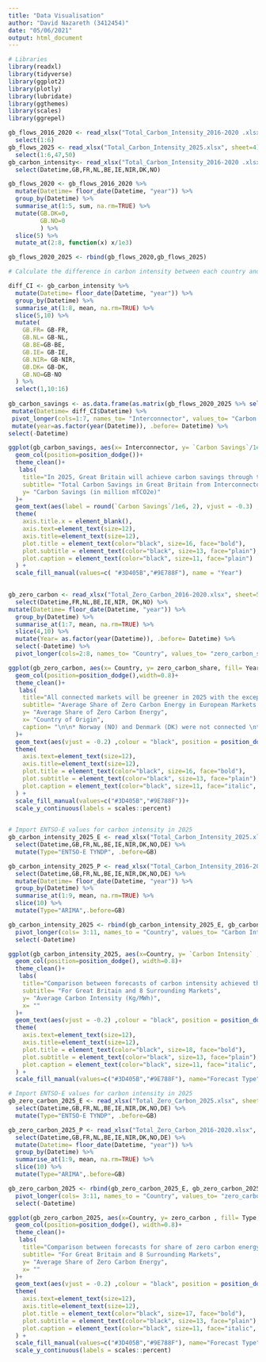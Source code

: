```yaml
---
title: "Data Visualisation"
author: "David Nazareth (3412454)"
date: "05/06/2021"
output: html_document
---
```


```r

# Libraries
library(readxl)
library(tidyverse)
library(ggplot2)
library(plotly)
library(lubridate)
library(ggthemes)
library(scales)
library(ggrepel)

```

```r

gb_flows_2016_2020 <- read_xlsx("Total_Carbon_Intensity_2016-2020 .xlsx", sheet=4) %>% 
  select(1:6)
gb_flows_2025 <- read_xlsx("Total_Carbon_Intensity_2025.xlsx", sheet=4) %>% 
  select(1:6,47,50)
gb_carbon_intensity<- read_xlsx("Total_Carbon_Intensity_2016-2020 .xlsx", sheet=6) %>% 
  select(Datetime,GB,FR,NL,BE,IE,NIR,DK,NO)

gb_flows_2020 <- gb_flows_2016_2020 %>% 
  mutate(Datetime= floor_date(Datetime, "year")) %>% 
  group_by(Datetime) %>% 
  summarise_at(1:5, sum, na.rm=TRUE) %>% 
  mutate(GB.DK=0,
         GB.NO=0
         ) %>% 
  slice(5) %>% 
  mutate_at(2:8, function(x) x/1e3)

gb_flows_2020_2025 <- rbind(gb_flows_2020,gb_flows_2025)

# Calculate the difference in carbon intensity between each country and GB in 2025

diff_CI <- gb_carbon_intensity %>%  
  mutate(Datetime= floor_date(Datetime, "year")) %>% 
  group_by(Datetime) %>% 
  summarise_at(1:8, mean, na.rm=TRUE) %>% 
  slice(5,10) %>% 
  mutate(
    GB.FR= GB-FR,
    GB.NL= GB-NL,
    GB.BE=GB-BE,
    GB.IE= GB-IE,
    GB.NIR= GB-NIR,
    GB.DK= GB-DK,
    GB.NO=GB-NO
  ) %>% 
  select(1,10:16)
  
gb_carbon_savings <- as.data.frame(as.matrix(gb_flows_2020_2025 %>% select(2:8))*as.matrix(diff_CI %>% select(2:8))) %>%
 mutate(Datetime= diff_CI$Datetime) %>% 
 pivot_longer(cols=1:7, names_to= "Interconnector", values_to= "Carbon Savings") %>% 
 mutate(year=as.factor(year(Datetime)), .before= Datetime) %>% 
select(-Datetime)

ggplot(gb_carbon_savings, aes(x= Interconnector, y= `Carbon Savings`/1e6, fill= year)) +
  geom_col(position=position_dodge())+
  theme_clean()+
   labs(
    title="In 2025, Great Britain will achieve carbon savings through trade with Norway, France and Denmark",
    subtitle= "Total Carbon Savings in Great Britain from Interconnector Imports \n(2020 vs 2025, in million mTCO2e)",
    y= "Carbon Savings (in million mTCO2e)"
  )+
  geom_text(aes(label = round(`Carbon Savings`/1e6, 2), vjust = -0.3) ,colour = "black", position = position_dodge(.9), size = 4)+
  theme(
    axis.title.x = element_blank(),
    axis.text=element_text(size=12),
    axis.title=element_text(size=12),
    plot.title = element_text(color="black", size=16, face="bold"),
    plot.subtitle = element_text(color="black", size=13, face="plain"),
    plot.caption = element_text(color="black", size=11, face="plain")
  ) +
  scale_fill_manual(values=c( "#3D405B","#9E788F"), name = "Year")
  
```


```r

gb_zero_carbon <- read_xlsx("Total_Zero_Carbon_2016-2020.xlsx", sheet=5) %>% 
  select(Datetime,FR,NL,BE,IE,NIR, DK,NO) %>% 
mutate(Datetime= floor_date(Datetime, "year")) %>% 
  group_by(Datetime) %>% 
  summarise_at(1:7, mean, na.rm=TRUE) %>% 
  slice(4,10) %>% 
  mutate(Year= as.factor(year(Datetime)), .before= Datetime) %>% 
  select(-Datetime) %>% 
  pivot_longer(cols=2:8, names_to= "Country", values_to= "zero_carbon_share")

ggplot(gb_zero_carbon, aes(x= Country, y= zero_carbon_share, fill= Year, label = scales::percent(zero_carbon_share))) +
  geom_col(position=position_dodge(),width=0.8)+
  theme_clean()+
   labs(
    title="All connected markets will be greener in 2025 with the exception of Belgium",
    subtitle= "Average Share of Zero Carbon Energy in European Markets Connected to Great Britain \n(2019* vs. 2025)",
    y= "Average Share of Zero Carbon Energy",
    x= "Country of Origin", 
    caption= "\n\n* Norway (NO) and Denmark (DK) were not connected \nto Great Britain in 2019 but will be connected as of 2025"
  )+
  geom_text(aes(vjust = -0.2) ,colour = "black", position = position_dodge(.9), size = 4)+
  theme(
    axis.text=element_text(size=12),
    axis.title=element_text(size=12),
    plot.title = element_text(color="black", size=16, face="bold"),
    plot.subtitle = element_text(color="black", size=13, face="plain"),
    plot.caption = element_text(color="black", size=11, face="italic", hjust=0)
  ) +
  scale_fill_manual(values=c("#3D405B","#9E788F"))+
  scale_y_continuous(labels = scales::percent)
  

```

```r

# Import ENTSO-E values for carbon intensity in 2025
gb_carbon_intensity_2025_E <- read_xlsx("Total_Carbon_Intensity_2025.xlsx", sheet=5) %>% 
  select(Datetime,GB,FR,NL,BE,IE,NIR,DK,NO,DE) %>% 
  mutate(Type="ENTSO-E TYNDP", .before=GB)

gb_carbon_intensity_2025_P <- read_xlsx("Total_Carbon_Intensity_2016-2020 .xlsx", sheet=6) %>% 
  select(Datetime,GB,FR,NL,BE,IE,NIR,DK,NO,DE) %>% 
  mutate(Datetime= floor_date(Datetime, "year")) %>% 
  group_by(Datetime) %>% 
  summarise_at(1:9, mean, na.rm=TRUE) %>% 
  slice(10) %>% 
  mutate(Type="ARIMA",.before=GB)

gb_carbon_intensity_2025 <- rbind(gb_carbon_intensity_2025_E, gb_carbon_intensity_2025_P) %>% 
  pivot_longer(cols= 3:11, names_to = "Country", values_to= "Carbon Intensity") %>% 
  select(-Datetime)

ggplot(gb_carbon_intensity_2025, aes(x=Country, y= `Carbon Intensity` , fill= Type, label =round(`Carbon Intensity`,2)))+
  geom_col(position=position_dodge(), width=0.8)+
  theme_clean()+
   labs(
    title="Comparison between forecasts of carbon intensity achieved through ARIMA models \nwith ENTSO-E TYNDP forecasts for 2025",
    subtitle= "For Great Britain and 8 Surrounding Markets",
    y= "Average Carbon Intensity (Kg/MWh)",
    x= ""
  )+
  geom_text(aes(vjust = -0.2) ,colour = "black", position = position_dodge(.9), size = 4)+
  theme(
    axis.text=element_text(size=12),
    axis.title=element_text(size=12),
    plot.title = element_text(color="black", size=18, face="bold"),
    plot.subtitle = element_text(color="black", size=13, face="plain"),
    plot.caption = element_text(color="black", size=11, face="italic", hjust=0)
  ) +
  scale_fill_manual(values=c("#3D405B","#9E788F"), name="Forecast Type")

```
```r

# Import ENTSO-E values for carbon intensity in 2025
gb_zero_carbon_2025_E <- read_xlsx("Total_Zero_Carbon_2025.xlsx", sheet=5) %>% 
  select(Datetime,GB,FR,NL,BE,IE,NIR,DK,NO,DE) %>% 
  mutate(Type="ENTSO-E TYNDP", .before=GB)

gb_zero_carbon_2025_P <- read_xlsx("Total_Zero_Carbon_2016-2020.xlsx", sheet=6) %>% 
  select(Datetime,GB,FR,NL,BE,IE,NIR,DK,NO,DE) %>% 
  mutate(Datetime= floor_date(Datetime, "year")) %>% 
  group_by(Datetime) %>% 
  summarise_at(1:9, mean, na.rm=TRUE) %>% 
  slice(10) %>% 
  mutate(Type="ARIMA",.before=GB)

gb_zero_carbon_2025 <- rbind(gb_zero_carbon_2025_E, gb_zero_carbon_2025_P) %>% 
  pivot_longer(cols= 3:11, names_to = "Country", values_to= "zero_carbon") %>% 
  select(-Datetime)

ggplot(gb_zero_carbon_2025, aes(x=Country, y= zero_carbon , fill= Type, label = scales::percent(round(zero_carbon,3))))+
  geom_col(position=position_dodge(), width=0.8)+
  theme_clean()+
   labs(
    title="Comparison between forecasts for share of zero carbon energy achieved through ARIMA models \nwith ENTSO-E TYNDP forecasts for 2025",
    subtitle= "For Great Britain and 8 Surrounding Markets",
    y= "Average Share of Zero Carbon Energy",
    x= ""
  )+
  geom_text(aes(vjust = -0.2) ,colour = "black", position = position_dodge(.9), size = 3)+
  theme(
    axis.text=element_text(size=12),
    axis.title=element_text(size=12),
    plot.title = element_text(color="black", size=17, face="bold"),
    plot.subtitle = element_text(color="black", size=13, face="plain"),
    plot.caption = element_text(color="black", size=11, face="italic", hjust=0)
  ) +
  scale_fill_manual(values=c("#3D405B","#9E788F"), name="Forecast Type")+
  scale_y_continuous(labels = scales::percent)

```

  
